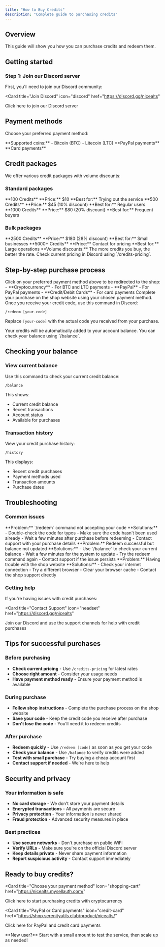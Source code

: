 ```yaml
---
title: "How to Buy Credits"
description: "Complete guide to purchasing credits"
---
```


## Overview

This guide will show you how you can purchase credits and redeem them.

## Getting started

### Step 1: Join our Discord server

First, you'll need to join our Discord community:

<Card
  title="Join Discord"
  icon="discord"
  href="https://discord.gg/nicealts"
>
  Click here to join our Discord server
</Card>


## Payment methods

Choose your preferred payment method:

<Columns cols={3}>
  <Card title="Cryptocurrency" icon="bitcoin" href="https://nicealts.mysellauth.com/">
    **Supported coins:**
    - Bitcoin (BTC)
    - Litecoin (LTC)
  </Card>
  <Card title="PayPal" icon="paypal" href="https://shop.serenityutils.club/product/nicealts/">
    **PayPal payments**
  </Card>
  <Card title="Credit/Debit Cards" icon="credit-card" href="https://shop.serenityutils.club/product/nicealts/">
    **Card payments**
  </Card>
</Columns>

## Credit packages

We offer various credit packages with volume discounts:

### Standard packages

<Columns cols={3}>
  <Card title="Starter Pack" icon="star">
    **100 Credits**
    **Price:** $10
    **Best for:** Trying out the service
  </Card>
  <Card title="Regular Pack" icon="star-half">
    **500 Credits**
    **Price:** $45 (10% discount)
    **Best for:** Regular users
  </Card>
  <Card title="Pro Pack" icon="star-fill">
    **1000 Credits**
    **Price:** $80 (20% discount)
    **Best for:** Frequent buyers
  </Card>
</Columns>

### Bulk packages

<Columns cols={2}>
  <Card title="Business Pack" icon="building">
    **2500 Credits**
    **Price:** $180 (28% discount)
    **Best for:** Small businesses
  </Card>
  <Card title="Enterprise Pack" icon="crown">
    **5000+ Credits**
    **Price:** Contact for pricing
    **Best for:** Large operations
  </Card>
</Columns>

<Info>
**Volume discounts:** The more credits you buy, the better the rate. Check current pricing in Discord using `/credits-pricing`.
</Info>

## Step-by-step purchase process

<Steps>
<Step title="Choose a payment method">
  Click on your preferred payment method above to be redirected to the shop:
  - **Cryptocurrency** - For BTC and LTC payments
  - **PayPal** - For PayPal payments
  - **Credit/Debit Cards** - For card payments
</Step>

<Step title="Buy credits">
  Complete your purchase on the shop website using your chosen payment method.
</Step>

<Step title="Redeem your credits">
  Once you receive your credit code, use this command in Discord:
  
  ```
  /redeem [your-code]
  ```
  
  Replace `[your-code]` with the actual code you received from your purchase.
</Step>

<Step title="Credits added">
  Your credits will be automatically added to your account balance. You can check your balance using `/balance`.
</Step>
</Steps>


## Checking your balance

### View current balance

Use this command to check your current credit balance:

```
/balance
```

This shows:
- Current credit balance
- Recent transactions
- Account status
- Available for purchases

### Transaction history

View your credit purchase history:

```
/history
```

This displays:
- Recent credit purchases
- Payment methods used
- Transaction amounts
- Purchase dates

## Troubleshooting

### Common issues

<AccordionGroup>
<Accordion title="Redeem code not working">
  **Problem:** `/redeem` command not accepting your code
  **Solutions:**
  - Double-check the code for typos
  - Make sure the code hasn't been used already
  - Wait a few minutes after purchase before redeeming
  - Contact support with your purchase details
</Accordion>

<Accordion title="Credits not added after redeem">
  **Problem:** Redeem successful but balance not updated
  **Solutions:**
  - Use `/balance` to check your current balance
  - Wait a few minutes for the system to update
  - Try the redeem command again
  - Contact support if the issue persists
</Accordion>

<Accordion title="Purchase issues on shop">
  **Problem:** Having trouble with the shop website
  **Solutions:**
  - Check your internet connection
  - Try a different browser
  - Clear your browser cache
  - Contact the shop support directly
</Accordion>
</AccordionGroup>

### Getting help

If you're having issues with credit purchases:

<Card
  title="Contact Support"
  icon="headset"
  href="https://discord.gg/nicealts"
>
  Join our Discord and use the support channels for help with credit purchases
</Card>

## Tips for successful purchases

### Before purchasing

- **Check current pricing** - Use `/credits-pricing` for latest rates
- **Choose right amount** - Consider your usage needs
- **Have payment method ready** - Ensure your payment method is available

### During purchase

- **Follow shop instructions** - Complete the purchase process on the shop website
- **Save your code** - Keep the credit code you receive after purchase
- **Don't lose the code** - You'll need it to redeem credits

### After purchase

- **Redeem quickly** - Use `/redeem [code]` as soon as you get your code
- **Check your balance** - Use `/balance` to verify credits were added
- **Test with small purchase** - Try buying a cheap account first
- **Contact support if needed** - We're here to help

## Security and privacy

### Your information is safe

- **No card storage** - We don't store your payment details
- **Encrypted transactions** - All payments are secure
- **Privacy protection** - Your information is never shared
- **Fraud protection** - Advanced security measures in place

### Best practices

- **Use secure networks** - Don't purchase on public WiFi
- **Verify URLs** - Make sure you're on the official Discord server
- **Keep details private** - Never share payment information
- **Report suspicious activity** - Contact support immediately

## Ready to buy credits?

<Card
  title="Choose your payment method"
  icon="shopping-cart"
  href="https://nicealts.mysellauth.com/"
>
  Click here to start purchasing credits with cryptocurrency
</Card>

<Card
  title="PayPal or Card payments"
  icon="credit-card"
  href="https://shop.serenityutils.club/product/nicealts/"
>
  Click here for PayPal and credit card payments
</Card>

<Tip>
**New user?** Start with a small amount to test the service, then scale up as needed!
</Tip>

